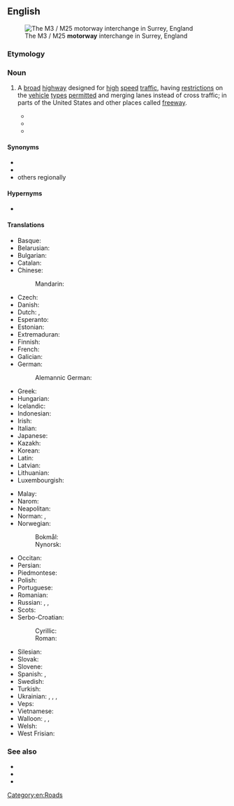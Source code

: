 ==English==
{{wikipedia}}
[[File:M25 junction 12 intersection with M3 - geograph.org.uk - 291771.jpg|thumb|The M3 / M25 '''motorway''' interchange in Surrey, England]]

===Etymology===
{{compound|en|motor|way}}

===Noun===
{{en-noun}}

# {{lb|en|British|Ireland|New Zealand|parts of Australia}} A [[broad]] [[highway]] designed for [[high]] [[speed]] [[traffic]], having [[restriction]]s on the [[vehicle]] [[type]]s [[permitted]] and merging lanes instead of cross traffic; in parts of the United States and other places called [[freeway]].
#* {{quote-journal|en|work=California Banker's Magazine|month=October|year=1895|page=429|passage=All the R. R.'s of America will have to be furnished with a biking way and a '''motor way''' on each side of the rails.|title=Real Estate}}
#* {{quote-journal|en|date=20 September 1913|page=137|work=Good Roads|passage=Work of constructing the Texas '''Motorway''', a stone highway which when completed will extend from Fort Worth to Del Rio, Tex., a distance of 500 miles, has been commenced and a section between 18 and 20 miles long running out from Glenrose, the county seat of Somervell County, has been completed.}}
#* {{quote-journal|en|month=December|year=1925|volume=4|issue=10|work=Trade Winds|passage=It is presumed that in the working out of the program the motor trucks will automatically have the major use of the local low-speed highways paralleling the '''motorway'''.|title=Our Industrial Highways|author=C. L. Norton}}

====Synonyms====
* {{l|en|freeway}}
* {{l|en|controlled-access highway}}
* others regionally

====Hypernyms====
* {{l|en|highway}}

====Translations====
{{trans-top|broad highway}}
* Basque: {{t|eu|autobide}}
* Belarusian: {{t|be|аўтамагістра́ль|f|sc=Cyrl}}
* Bulgarian: {{t|bg|а́втомагистра́ла|f}}
* Catalan: {{t+|ca|autopista}}
* Chinese:
*: Mandarin: {{t+|cmn|公路|tr=gōnglù|sc=Hani}}
* Czech: {{t+|cs|dálnice|f}}
* Danish: {{t+|da|motorvej|c}}
* Dutch: {{t+|nl|snelweg}}, {{t+|nl|autoweg}}
* Esperanto: {{t|eo|aŭtovojo}}
* Estonian: {{t|et|maantee}}
* Extremaduran: {{t|ext|autopista}}
* Finnish: {{t+|fi|moottoritie}}
* French: {{t+|fr|autoroute|f}}
* Galician: {{t+|gl|autoestrada|f}}
* German: {{t+|de|Autobahn}}
*: Alemannic German: {{t|gsw|autobahn}}
* Greek: {{t+|el|αυτοκινητόδρομος|m|sc=Grek}}
* Hungarian: {{t+|hu|autópálya}}
* Icelandic: {{t+|is|hraðbraut|f}}
* Indonesian: {{t|id|jalan bebas hambatan terkendali}}
* Irish: {{t|ga|mótarbhealach|m}}
* Italian: {{t+|it|autostrada|f}}
* Japanese: {{t+|ja|公道|tr=こうどう, kōdō|sc=Jpan}}
* Kazakh: {{t|kk|автомагистраль|sc=Cyrl}}
* Korean: {{t+|ko|공로}}
* Latin: {{t|la|autovia}}
* Latvian: {{t|lv|automaģistrāle|f}}
* Lithuanian: {{t|lt|automagistralė|f}}
* Luxembourgish: {{t+|lb|Autobunn|f}}
{{trans-mid}}
* Malay: {{t|ms|lebuh raya}}
* Narom: {{t|nrm|motoroute}}
* Neapolitan: {{t|nap|autostrada}}
* Norman: {{t|nrf|autoroute|f}}, {{t|nrf|motoroute|f}}
* Norwegian: {{t+|no|motorvei}}
*: Bokmål: {{t+|nb|motorvei}}
*: Nynorsk: {{t|nn|motorveg}}
* Occitan: {{t+|oc|autorota}}
* Persian: {{t+|fa|اتوبان|tr=otobân|sc=fa-Arab}}
* Piedmontese: {{t|pms|autostrà}}
* Polish: {{t+|pl|autostrada|f}}
* Portuguese: {{t+|pt|autoestrada|f}}
* Romanian: {{t+|ro|autostradă|f}}
* Russian: {{t+|ru|автомагистра́ль|f}}, {{t+|ru|автотра́сса|f}}, {{t+|ru|автостра́да|f}}
* Scots: {{t|sco|motorwey}}
* Serbo-Croatian:
*: Cyrillic: {{t|sh|аутопут|m}}
*: Roman: {{t+|sh|autoput|m}}
* Silesian: {{t|szl|autobana|f}}
* Slovak: {{t|sk|diaľnica|f}}
* Slovene: {{t+|sl|avtocesta|f}}
* Spanish: {{t+|es|autopista|f}}, {{t+|es|autovía|f}}
* Swedish: {{t+|sv|motorväg}}
* Turkish: {{t+|tr|otoyol}}
* Ukrainian: {{t+|uk|автомагістра́ль|f|sc=Cyrl}}, {{t+|uk|автостра́да|f}}, {{t+|uk|автотра́са|f}}, {{t|uk|шосе́|n}}
* Veps: {{t|vep|avtomagistral'}}
* Vietnamese: {{t+|vi|đường cao tốc}}
* Walloon: {{t+|wa|otostråde}}, {{t+|wa|otovoye|f}}, {{t+|wa|otorote|f}}
* Welsh: {{t|cy|traffordd}}
* West Frisian: {{t|fy|autodyk}}
{{trans-bottom}}

===See also===
* {{l|en|freeway}}
* {{l|en|expressway}}
* {{l|en|autoroute}}

[[Category:en:Roads]]